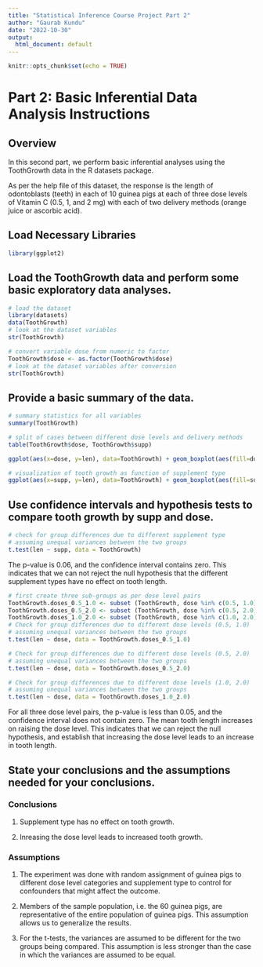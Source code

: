 ```yaml
---
title: "Statistical Inference Course Project Part 2"
author: "Gaurab Kundu"
date: "2022-10-30"
output:
  html_document: default
---
```


```r
knitr::opts_chunk$set(echo = TRUE)
```

# Part 2: Basic Inferential Data Analysis Instructions

## Overview

In this second part, we perform basic inferential analyses using the ToothGrowth data in the R datasets package.

As per the help file of this dataset, the response is the length of odontoblasts (teeth) in each of 10 guinea pigs at each of three dose levels of Vitamin C (0.5, 1, and 2 mg) with each of two delivery methods (orange juice or ascorbic acid).

## Load Necessary Libraries

```r
library(ggplot2)
```

## Load the ToothGrowth data and perform some basic exploratory data analyses.

```r
# load the dataset
library(datasets)
data(ToothGrowth)
# look at the dataset variables
str(ToothGrowth)
```

```r
# convert variable dose from numeric to factor
ToothGrowth$dose <- as.factor(ToothGrowth$dose)
# look at the dataset variables after conversion
str(ToothGrowth)
```

## Provide a basic summary of the data.

```r
# summary statistics for all variables
summary(ToothGrowth)
```

```r
# split of cases between different dose levels and delivery methods
table(ToothGrowth$dose, ToothGrowth$supp)
```

```r
ggplot(aes(x=dose, y=len), data=ToothGrowth) + geom_boxplot(aes(fill=dose))
```

```r
# visualization of tooth growth as function of supplement type
ggplot(aes(x=supp, y=len), data=ToothGrowth) + geom_boxplot(aes(fill=supp))
```

## Use confidence intervals and hypothesis tests to compare tooth growth by supp and dose.

```r
# check for group differences due to different supplement type 
# assuming unequal variances between the two groups
t.test(len ~ supp, data = ToothGrowth)
```

The p-value is 0.06, and the confidence interval contains zero. This indicates that we can not reject the null hypothesis that the different supplement types have no effect on tooth length.

```r
# first create three sub-groups as per dose level pairs
ToothGrowth.doses_0.5_1.0 <- subset (ToothGrowth, dose %in% c(0.5, 1.0)) 
ToothGrowth.doses_0.5_2.0 <- subset (ToothGrowth, dose %in% c(0.5, 2.0)) 
ToothGrowth.doses_1.0_2.0 <- subset (ToothGrowth, dose %in% c(1.0, 2.0)) 
# Check for group differences due to different dose levels (0.5, 1.0)
# assuming unequal variances between the two groups
t.test(len ~ dose, data = ToothGrowth.doses_0.5_1.0)
```

```r
# Check for group differences due to different dose levels (0.5, 2.0)
# assuming unequal variances between the two groups
t.test(len ~ dose, data = ToothGrowth.doses_0.5_2.0)
```

```r
# Check for group differences due to different dose levels (1.0, 2.0)
# assuming unequal variances between the two groups
t.test(len ~ dose, data = ToothGrowth.doses_1.0_2.0)
```

For all three dose level pairs, the p-value is less than 0.05, and the confidence interval does not contain zero. The mean tooth length increases on raising the dose level. This indicates that we can reject the null hypothesis, and establish that increasing the dose level leads to an increase in tooth length.

## State your conclusions and the assumptions needed for your conclusions.

### Conclusions

1. Supplement type has no effect on tooth growth.

2. Inreasing the dose level leads to increased tooth growth.

### Assumptions

1. The experiment was done with random assignment of guinea pigs to different dose level categories and supplement type to control for confounders that might affect the outcome.

2. Members of the sample population, i.e. the 60 guinea pigs, are representative of the entire
population of guinea pigs. This assumption allows us to generalize the results.

3. For the t-tests, the variances are assumed to be different for the two groups being compared. This assumption is less stronger than the case in which the variances are assumed to be equal.